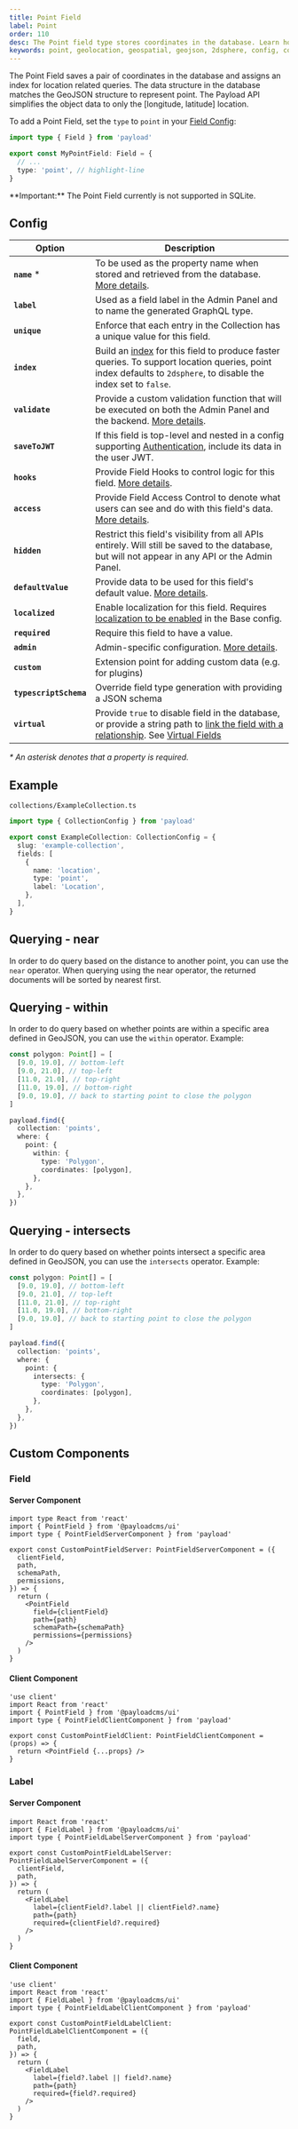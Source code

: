 ```yaml
---
title: Point Field
label: Point
order: 110
desc: The Point field type stores coordinates in the database. Learn how to use Point field for geolocation and geometry.
keywords: point, geolocation, geospatial, geojson, 2dsphere, config, configuration, documentation, Content Management System, cms, headless, javascript, node, react, nextjs
---
```


The Point Field saves a pair of coordinates in the database and assigns an index for location related queries. The data structure in the database matches the GeoJSON structure to represent point. The Payload API simplifies the object data to only the [longitude, latitude] location.

<LightDarkImage
  srcLight="https://payloadcms.com/images/docs/fields/point.png"
  srcDark="https://payloadcms.com/images/docs/fields/point-dark.png"
  alt="Shows a Point field in the Payload Admin Panel"
  caption="Admin Panel screenshot of a Point field"
/>

To add a Point Field, set the `type` to `point` in your [Field Config](./overview):

```ts
import type { Field } from 'payload'

export const MyPointField: Field = {
  // ...
  type: 'point', // highlight-line
}
```

<Banner type="warning">
  **Important:** The Point Field currently is not supported in SQLite.
</Banner>

## Config

| Option                 | Description                                                                                                                                                                                                                                                                                             |
| ---------------------- | ------------------------------------------------------------------------------------------------------------------------------------------------------------------------------------------------------------------------------------------------------------------------------------------------------- |
| **`name`** \*          | To be used as the property name when stored and retrieved from the database. [More details](/docs/fields/overview#field-names).                                                                                                                                                                         |
| **`label`**            | Used as a field label in the Admin Panel and to name the generated GraphQL type.                                                                                                                                                                                                                        |
| **`unique`**           | Enforce that each entry in the Collection has a unique value for this field.                                                                                                                                                                                                                            |
| **`index`**            | Build an [index](/docs/database/overview) for this field to produce faster queries. To support location queries, point index defaults to `2dsphere`, to disable the index set to `false`.                                                                                                               |
| **`validate`**         | Provide a custom validation function that will be executed on both the Admin Panel and the backend. [More details](/docs/fields/overview#validation).                                                                                                                                                   |
| **`saveToJWT`**        | If this field is top-level and nested in a config supporting [Authentication](/docs/authentication/overview), include its data in the user JWT.                                                                                                                                                         |
| **`hooks`**            | Provide Field Hooks to control logic for this field. [More details](../hooks/fields).                                                                                                                                                                                                                   |
| **`access`**           | Provide Field Access Control to denote what users can see and do with this field's data. [More details](../access-control/fields).                                                                                                                                                                      |
| **`hidden`**           | Restrict this field's visibility from all APIs entirely. Will still be saved to the database, but will not appear in any API or the Admin Panel.                                                                                                                                                        |
| **`defaultValue`**     | Provide data to be used for this field's default value. [More details](/docs/fields/overview#default-values).                                                                                                                                                                                           |
| **`localized`**        | Enable localization for this field. Requires [localization to be enabled](/docs/configuration/localization) in the Base config.                                                                                                                                                                         |
| **`required`**         | Require this field to have a value.                                                                                                                                                                                                                                                                     |
| **`admin`**            | Admin-specific configuration. [More details](./overview#admin-options).                                                                                                                                                                                                                                 |
| **`custom`**           | Extension point for adding custom data (e.g. for plugins)                                                                                                                                                                                                                                               |
| **`typescriptSchema`** | Override field type generation with providing a JSON schema                                                                                                                                                                                                                                             |
| **`virtual`**          | Provide `true` to disable field in the database, or provide a string path to [link the field with a relationship](/docs/fields/relationship#linking-virtual-fields-with-relationships). See [Virtual Fields](https://payloadcms.com/blog/learn-how-virtual-fields-can-help-solve-common-cms-challenges) |

_\* An asterisk denotes that a property is required._

## Example

`collections/ExampleCollection.ts`

```ts
import type { CollectionConfig } from 'payload'

export const ExampleCollection: CollectionConfig = {
  slug: 'example-collection',
  fields: [
    {
      name: 'location',
      type: 'point',
      label: 'Location',
    },
  ],
}
```

## Querying - near

In order to do query based on the distance to another point, you can use the `near` operator. When querying using the near operator, the returned documents will be sorted by nearest first.

## Querying - within

In order to do query based on whether points are within a specific area defined in GeoJSON, you can use the `within` operator.
Example:

```ts
const polygon: Point[] = [
  [9.0, 19.0], // bottom-left
  [9.0, 21.0], // top-left
  [11.0, 21.0], // top-right
  [11.0, 19.0], // bottom-right
  [9.0, 19.0], // back to starting point to close the polygon
]

payload.find({
  collection: 'points',
  where: {
    point: {
      within: {
        type: 'Polygon',
        coordinates: [polygon],
      },
    },
  },
})
```

## Querying - intersects

In order to do query based on whether points intersect a specific area defined in GeoJSON, you can use the `intersects` operator.
Example:

```ts
const polygon: Point[] = [
  [9.0, 19.0], // bottom-left
  [9.0, 21.0], // top-left
  [11.0, 21.0], // top-right
  [11.0, 19.0], // bottom-right
  [9.0, 19.0], // back to starting point to close the polygon
]

payload.find({
  collection: 'points',
  where: {
    point: {
      intersects: {
        type: 'Polygon',
        coordinates: [polygon],
      },
    },
  },
})
```

## Custom Components

### Field

#### Server Component

```tsx
import type React from 'react'
import { PointField } from '@payloadcms/ui'
import type { PointFieldServerComponent } from 'payload'

export const CustomPointFieldServer: PointFieldServerComponent = ({
  clientField,
  path,
  schemaPath,
  permissions,
}) => {
  return (
    <PointField
      field={clientField}
      path={path}
      schemaPath={schemaPath}
      permissions={permissions}
    />
  )
}
```

#### Client Component

```tsx
'use client'
import React from 'react'
import { PointField } from '@payloadcms/ui'
import type { PointFieldClientComponent } from 'payload'

export const CustomPointFieldClient: PointFieldClientComponent = (props) => {
  return <PointField {...props} />
}
```

### Label

#### Server Component

```tsx
import React from 'react'
import { FieldLabel } from '@payloadcms/ui'
import type { PointFieldLabelServerComponent } from 'payload'

export const CustomPointFieldLabelServer: PointFieldLabelServerComponent = ({
  clientField,
  path,
}) => {
  return (
    <FieldLabel
      label={clientField?.label || clientField?.name}
      path={path}
      required={clientField?.required}
    />
  )
}
```

#### Client Component

```tsx
'use client'
import React from 'react'
import { FieldLabel } from '@payloadcms/ui'
import type { PointFieldLabelClientComponent } from 'payload'

export const CustomPointFieldLabelClient: PointFieldLabelClientComponent = ({
  field,
  path,
}) => {
  return (
    <FieldLabel
      label={field?.label || field?.name}
      path={path}
      required={field?.required}
    />
  )
}
```
